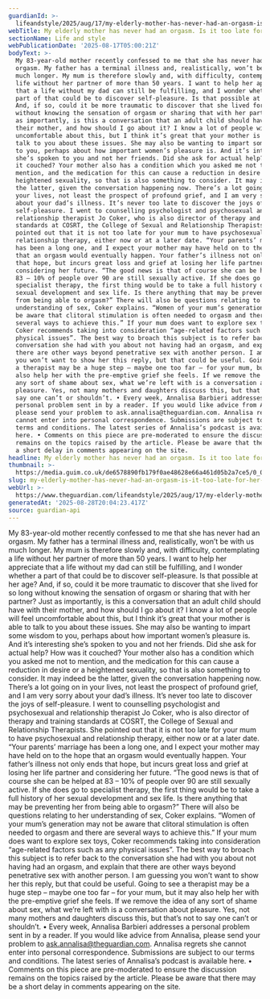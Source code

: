 ```yaml
---
guardianId: >-
  lifeandstyle/2025/aug/17/my-elderly-mother-has-never-had-an-orgasm-is-it-too-late-for-her-to-try
webTitle: My elderly mother has never had an orgasm. Is it too late for her to try?
sectionName: Life and style
webPublicationDate: '2025-08-17T05:00:21Z'
bodyText: >-
  My 83-year-old mother recently confessed to me that she has never had an
  orgasm. My father has a terminal illness and, realistically, won’t be with us
  much longer. My mum is therefore slowly and, with difficulty, contemplating a
  life without her partner of more than 50 years. I want to help her appreciate
  that a life without my dad can still be fulfilling, and I wonder whether a
  part of that could be to discover self-pleasure. Is that possible at her age?
  And, if so, could it be more traumatic to discover that she lived for so long
  without knowing the sensation of orgasm or sharing that with her partner? Just
  as importantly, is this a conversation that an adult child should have with
  their mother, and how should I go about it? I know a lot of people will feel
  uncomfortable about this, but I think it’s great that your mother is able to
  talk to you about these issues. She may also be wanting to impart some wisdom
  to you, perhaps about how important women’s pleasure is. And it’s interesting
  she’s spoken to you and not her friends. Did she ask for actual help? How was
  it couched? Your mother also has a condition which you asked me not to
  mention, and the medication for this can cause a reduction in desire or a
  heightened sexuality, so that is also something to consider. It may indeed be
  the latter, given the conversation happening now. There’s a lot going on in
  your lives, not least the prospect of profound grief, and I am very sorry
  about your dad’s illness. It’s never too late to discover the joys of
  self-pleasure. I went to counselling psychologist and psychosexual and
  relationship therapist Jo Coker, who is also director of therapy and training
  standards at COSRT, the College of Sexual and Relationship Therapists. She
  pointed out that it is not too late for your mum to have psychosexual and
  relationship therapy, either now or at a later date. “Your parents’ marriage
  has been a long one, and I expect your mother may have held on to the hope
  that an orgasm would eventually happen. Your father’s illness not only ends
  that hope, but incurs great loss and grief at losing her life partner and
  considering her future. “The good news is that of course she can be helped at
  83 – 10% of people over 90 are still sexually active. If she does go to
  specialist therapy, the first thing would be to take a full history of her
  sexual development and sex life. Is there anything that may be preventing her
  from being able to orgasm?” There will also be questions relating to her
  understanding of sex, Coker explains. “Women of your mum’s generation may not
  be aware that clitoral stimulation is often needed to orgasm and there are
  several ways to achieve this.” If your mum does want to explore sex toys,
  Coker recommends taking into consideration “age-related factors such as any
  physical issues”. The best way to broach this subject is to refer back to the
  conversation she had with you about not having had an orgasm, and explain that
  there are other ways beyond penetrative sex with another person. I am guessing
  you won’t want to show her this reply, but that could be useful. Going to see
  a therapist may be a huge step – maybe one too far – for your mum, but it may
  also help her with the pre-emptive grief she feels. If we remove the idea of
  any sort of shame about sex, what we’re left with is a conversation about
  pleasure. Yes, not many mothers and daughters discuss this, but that’s not to
  say one can’t or shouldn’t. • Every week, Annalisa Barbieri addresses a
  personal problem sent in by a reader. If you would like advice from Annalisa,
  please send your problem to ask.annalisa@theguardian.com. Annalisa regrets she
  cannot enter into personal correspondence. Submissions are subject to our
  terms and conditions. The latest series of Annalisa’s podcast is available
  here. • Comments on this piece are pre-moderated to ensure the discussion
  remains on the topics raised by the article. Please be aware that there may be
  a short delay in comments appearing on the site.
headline: My elderly mother has never had an orgasm. Is it too late for her to try?
thumbnail: >-
  https://media.guim.co.uk/de6578890fb179f0ae48628e66a461d05b2a7ce5/0_0_5000_4000/500.jpg
slug: my-elderly-mother-has-never-had-an-orgasm-is-it-too-late-for-her-to-try
webUrl: >-
  https://www.theguardian.com/lifeandstyle/2025/aug/17/my-elderly-mother-has-never-had-an-orgasm-is-it-too-late-for-her-to-try
generatedAt: '2025-08-28T20:04:23.417Z'
source: guardian-api
---
```

My 83-year-old mother recently confessed to me that she has never had an orgasm. My father has a terminal illness and, realistically, won’t be with us much longer. My mum is therefore slowly and, with difficulty, contemplating a life without her partner of more than 50 years. I want to help her appreciate that a life without my dad can still be fulfilling, and I wonder whether a part of that could be to discover self-pleasure. Is that possible at her age? And, if so, could it be more traumatic to discover that she lived for so long without knowing the sensation of orgasm or sharing that with her partner? Just as importantly, is this a conversation that an adult child should have with their mother, and how should I go about it? I know a lot of people will feel uncomfortable about this, but I think it’s great that your mother is able to talk to you about these issues. She may also be wanting to impart some wisdom to you, perhaps about how important women’s pleasure is. And it’s interesting she’s spoken to you and not her friends. Did she ask for actual help? How was it couched? Your mother also has a condition which you asked me not to mention, and the medication for this can cause a reduction in desire or a heightened sexuality, so that is also something to consider. It may indeed be the latter, given the conversation happening now. There’s a lot going on in your lives, not least the prospect of profound grief, and I am very sorry about your dad’s illness. It’s never too late to discover the joys of self-pleasure. I went to counselling psychologist and psychosexual and relationship therapist Jo Coker, who is also director of therapy and training standards at COSRT, the College of Sexual and Relationship Therapists. She pointed out that it is not too late for your mum to have psychosexual and relationship therapy, either now or at a later date. “Your parents’ marriage has been a long one, and I expect your mother may have held on to the hope that an orgasm would eventually happen. Your father’s illness not only ends that hope, but incurs great loss and grief at losing her life partner and considering her future. “The good news is that of course she can be helped at 83 – 10% of people over 90 are still sexually active. If she does go to specialist therapy, the first thing would be to take a full history of her sexual development and sex life. Is there anything that may be preventing her from being able to orgasm?” There will also be questions relating to her understanding of sex, Coker explains. “Women of your mum’s generation may not be aware that clitoral stimulation is often needed to orgasm and there are several ways to achieve this.” If your mum does want to explore sex toys, Coker recommends taking into consideration “age-related factors such as any physical issues”. The best way to broach this subject is to refer back to the conversation she had with you about not having had an orgasm, and explain that there are other ways beyond penetrative sex with another person. I am guessing you won’t want to show her this reply, but that could be useful. Going to see a therapist may be a huge step – maybe one too far – for your mum, but it may also help her with the pre-emptive grief she feels. If we remove the idea of any sort of shame about sex, what we’re left with is a conversation about pleasure. Yes, not many mothers and daughters discuss this, but that’s not to say one can’t or shouldn’t. • Every week, Annalisa Barbieri addresses a personal problem sent in by a reader. If you would like advice from Annalisa, please send your problem to ask.annalisa@theguardian.com. Annalisa regrets she cannot enter into personal correspondence. Submissions are subject to our terms and conditions. The latest series of Annalisa’s podcast is available here. • Comments on this piece are pre-moderated to ensure the discussion remains on the topics raised by the article. Please be aware that there may be a short delay in comments appearing on the site.
